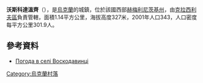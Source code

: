 {{coord|49|37|31|N|26|53|27|E|scale:100000|display=title}}

'''沃斯科達溫齊'''（{{lang-uk|Воскодавинці}}），是[[烏克蘭|烏克蘭]]的城鎮，位於該國西部[[赫梅利尼茨基州|赫梅利尼茨基州]]，由[[克拉西利夫區|克拉西利夫區]]負責管轄，面積1.14平方公里，海拔高度327米，2001年人口343，人口密度每平方公里301.9人。

==參考資料==
* [http://weather.in.ua/ua/hmel'nickaja/4663 Погода в селі Воскодавинці] {{Wayback|url=http://weather.in.ua/ua/hmel%27nickaja/4663 |date=20160305082622 }}

{{Ukraine-geo-stub}}
[[Category:烏克蘭村落|Category:烏克蘭村落]]